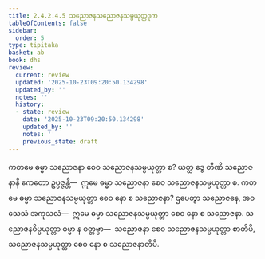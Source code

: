 ```yaml
---
title: 2.4.2.4.5 သညောဇနသညောဇနသမ္ပယုတ္တဒုက
tableOfContents: false
sidebar:
  order: 5
type: tipitaka
basket: ab
book: dhs
review:
  current: review
  updated: '2025-10-23T09:20:50.134298'
  updated_by: ''
  notes: ''
  history:
  - state: review
    date: '2025-10-23T09:20:50.134298'
    updated_by: ''
    notes: ''
    previous_state: draft
---
```



<ReviewStatus review={frontmatter.review} showDetails={true} />

<HypothesisAnnotation frontmatter={frontmatter} />

<DynamicBreadcrumb />

<Division number="1485" book="dhs" e="ch" v="29" p="281">

<Paragraph number="2196" book="dhs">
ကတမေ ဓမ္မာ သညောဇနာ စေဝ သညောဇနသမ္ပယုတ္တာ စ? ယတ္ထ ဒွေ တီဏိ သညောဇနာနိ ဧကတော ဥပ္ပဇ္ဇန္တိ—  ဣမေ ဓမ္မာ သညောဇနာ စေဝ သညောဇနသမ္ပယုတ္တာ စ.
</Paragraph>

</Division>
<Division number="1486" book="dhs" e="ch" v="29" p="281">

<Paragraph number="2197" book="dhs">
ကတမေ ဓမ္မာ သညောဇနသမ္ပယုတ္တာ စေဝ နော စ သညောဇနာ? ဌပေတွာ သညောဇနေ, အဝသေသံ အကုသလံ—  ဣမေ ဓမ္မာ သညောဇနသမ္ပယုတ္တာ စေဝ နော စ သညောဇနာ. သညောဇနဝိပ္ပယုတ္တာ ဓမ္မာ န ဝတ္တဗ္ဗာ—  သညောဇနာ စေဝ သညောဇနသမ္ပယုတ္တာ စာတိပိ, သညောဇနသမ္ပယုတ္တာ စေဝ နော စ သညောဇနာတိပိ.
</Paragraph>
</Division>